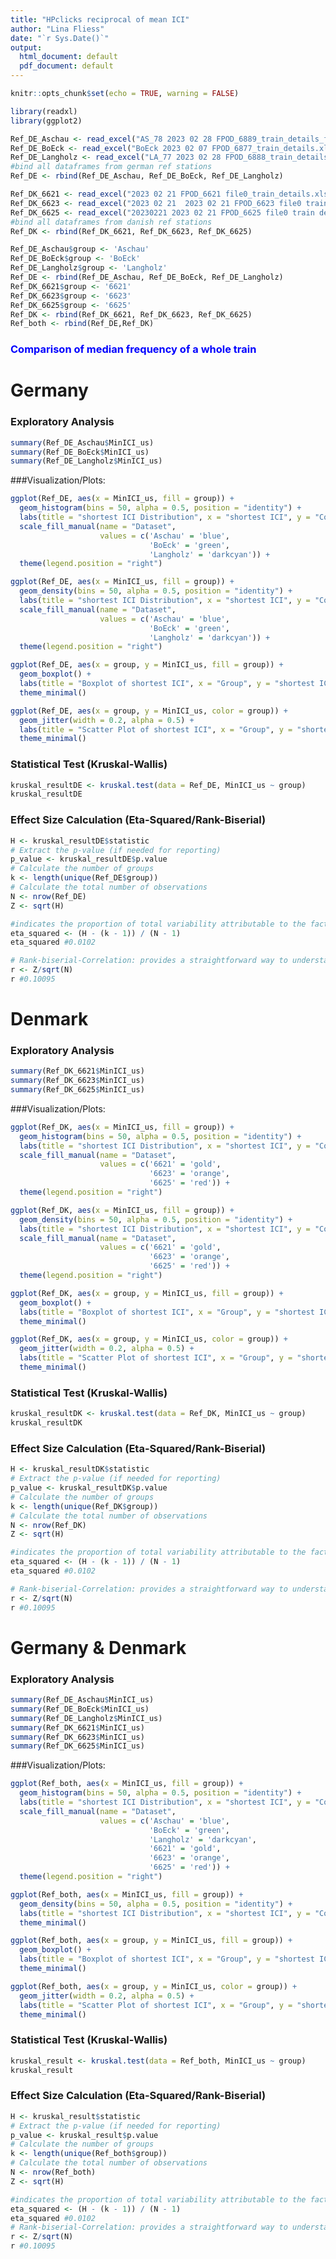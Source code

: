 ```yaml
---
title: "HPclicks reciprocal of mean ICI"
author: "Lina Fliess"
date: "`r Sys.Date()`"
output:
  html_document: default
  pdf_document: default
---
```


```r
knitr::opts_chunk$set(echo = TRUE, warning = FALSE)
```

```r
library(readxl)
library(ggplot2)
```

```r
Ref_DE_Aschau <- read_excel("AS_78 2023 02 28 FPOD_6889_train_details_filtered.xlsx")
Ref_DE_BoEck <- read_excel("BoEck 2023 02 07 FPOD_6877_train_details.xlsx")
Ref_DE_Langholz <- read_excel("LA_77 2023 02 28 FPOD_6888_train_details_filtered.xlsx")
#bind all dataframes from german ref stations
Ref_DE <- rbind(Ref_DE_Aschau, Ref_DE_BoEck, Ref_DE_Langholz)
```

```r
Ref_DK_6621 <- read_excel("2023 02 21 FPOD_6621 file0_train_details.xlsx")
Ref_DK_6623 <- read_excel("2023 02 21  2023 02 21 FPOD_6623 file0 train details.xlsx")
Ref_DK_6625 <- read_excel("20230221 2023 02 21 FPOD_6625 file0 train details.xlsx")
#bind all dataframes from danish ref stations
Ref_DK <- rbind(Ref_DK_6621, Ref_DK_6623, Ref_DK_6625)
```

```r
Ref_DE_Aschau$group <- 'Aschau'
Ref_DE_BoEck$group <- 'BoEck'
Ref_DE_Langholz$group <- 'Langholz'
Ref_DE <- rbind(Ref_DE_Aschau, Ref_DE_BoEck, Ref_DE_Langholz)
Ref_DK_6621$group <- '6621'
Ref_DK_6623$group <- '6623'
Ref_DK_6625$group <- '6625'
Ref_DK <- rbind(Ref_DK_6621, Ref_DK_6623, Ref_DK_6625)
Ref_both <- rbind(Ref_DE,Ref_DK)
```

### <span style="color:blue">Comparison of median frequency of a whole train</span>###

# Germany

### Exploratory Analysis

```r
summary(Ref_DE_Aschau$MinICI_us)
summary(Ref_DE_BoEck$MinICI_us)
summary(Ref_DE_Langholz$MinICI_us)
```

###Visualization/Plots:

```r
ggplot(Ref_DE, aes(x = MinICI_us, fill = group)) +
  geom_histogram(bins = 50, alpha = 0.5, position = "identity") +
  labs(title = "shortest ICI Distribution", x = "shortest ICI", y = "Count") +
  scale_fill_manual(name = "Dataset", 
                    values = c('Aschau' = 'blue',
                               'BoEck' = 'green',
                               'Langholz' = 'darkcyan')) +
  theme(legend.position = "right")
```


```r
ggplot(Ref_DE, aes(x = MinICI_us, fill = group)) +
  geom_density(bins = 50, alpha = 0.5, position = "identity") +
  labs(title = "shortest ICI Distribution", x = "shortest ICI", y = "Count") +
  scale_fill_manual(name = "Dataset", 
                    values = c('Aschau' = 'blue',
                               'BoEck' = 'green',
                               'Langholz' = 'darkcyan')) +
  theme(legend.position = "right")
```

```r
ggplot(Ref_DE, aes(x = group, y = MinICI_us, fill = group)) +
  geom_boxplot() +
  labs(title = "Boxplot of shortest ICI", x = "Group", y = "shortest ICI") +
  theme_minimal()
```

```r
ggplot(Ref_DE, aes(x = group, y = MinICI_us, color = group)) +
  geom_jitter(width = 0.2, alpha = 0.5) +
  labs(title = "Scatter Plot of shortest ICI", x = "Group", y = "shortest ICI") +
  theme_minimal()
```

### Statistical Test (Kruskal-Wallis)

```r
kruskal_resultDE <- kruskal.test(data = Ref_DE, MinICI_us ~ group)
kruskal_resultDE
```

### Effect Size Calculation (Eta-Squared/Rank-Biserial)

```r
H <- kruskal_resultDE$statistic
# Extract the p-value (if needed for reporting)
p_value <- kruskal_resultDE$p.value
# Calculate the number of groups
k <- length(unique(Ref_DE$group))
# Calculate the total number of observations
N <- nrow(Ref_DE)
Z <- sqrt(H)

#indicates the proportion of total variability attributable to the factor. Values range from 0 to 1, with higher values indicating a larger effect.
eta_squared <- (H - (k - 1)) / (N - 1)
eta_squared #0.0102

# Rank-biserial-Correlation: provides a straightforward way to understand the effect size in terms of the standard normal distribution. An effect size of r around 0.1 is considered small, around 0.3 is medium, and around 0.5 is large.
r <- Z/sqrt(N)
r #0.10095
```
# Denmark

### Exploratory Analysis

```r
summary(Ref_DK_6621$MinICI_us)
summary(Ref_DK_6623$MinICI_us)
summary(Ref_DK_6625$MinICI_us)
```

###Visualization/Plots:

```r
ggplot(Ref_DK, aes(x = MinICI_us, fill = group)) +
  geom_histogram(bins = 50, alpha = 0.5, position = "identity") +
  labs(title = "shortest ICI Distribution", x = "shortest ICI", y = "Count") +
  scale_fill_manual(name = "Dataset", 
                    values = c('6621' = 'gold', 
                               '6623' = 'orange', 
                               '6625' = 'red')) +
  theme(legend.position = "right")
```

```r
ggplot(Ref_DK, aes(x = MinICI_us, fill = group)) +
  geom_density(bins = 50, alpha = 0.5, position = "identity") +
  labs(title = "shortest ICI Distribution", x = "shortest ICI", y = "Count") +
  scale_fill_manual(name = "Dataset", 
                    values = c('6621' = 'gold', 
                               '6623' = 'orange', 
                               '6625' = 'red')) +
  theme(legend.position = "right")
```

```r
ggplot(Ref_DK, aes(x = group, y = MinICI_us, fill = group)) +
  geom_boxplot() +
  labs(title = "Boxplot of shortest ICI", x = "Group", y = "shortest ICI") +
  theme_minimal()
```

```r
ggplot(Ref_DK, aes(x = group, y = MinICI_us, color = group)) +
  geom_jitter(width = 0.2, alpha = 0.5) +
  labs(title = "Scatter Plot of shortest ICI", x = "Group", y = "shortest ICI") +
  theme_minimal()
```

### Statistical Test (Kruskal-Wallis)

```r
kruskal_resultDK <- kruskal.test(data = Ref_DK, MinICI_us ~ group)
kruskal_resultDK
```
### Effect Size Calculation (Eta-Squared/Rank-Biserial)

```r
H <- kruskal_resultDK$statistic
# Extract the p-value (if needed for reporting)
p_value <- kruskal_resultDK$p.value
# Calculate the number of groups
k <- length(unique(Ref_DK$group))
# Calculate the total number of observations
N <- nrow(Ref_DK)
Z <- sqrt(H)

#indicates the proportion of total variability attributable to the factor. Values range from 0 to 1, with higher values indicating a larger effect.
eta_squared <- (H - (k - 1)) / (N - 1)
eta_squared #0.0102

# Rank-biserial-Correlation: provides a straightforward way to understand the effect size in terms of the standard normal distribution. An effect size of r around 0.1 is considered small, around 0.3 is medium, and around 0.5 is large.
r <- Z/sqrt(N)
r #0.10095
```
# Germany & Denmark

### Exploratory Analysis

```r
summary(Ref_DE_Aschau$MinICI_us)
summary(Ref_DE_BoEck$MinICI_us)
summary(Ref_DE_Langholz$MinICI_us)
summary(Ref_DK_6621$MinICI_us)
summary(Ref_DK_6623$MinICI_us)
summary(Ref_DK_6625$MinICI_us)
```

###Visualization/Plots:

```r
ggplot(Ref_both, aes(x = MinICI_us, fill = group)) +
  geom_histogram(bins = 50, alpha = 0.5, position = "identity") +
  labs(title = "shortest ICI Distribution", x = "shortest ICI", y = "Count") +
  scale_fill_manual(name = "Dataset", 
                    values = c('Aschau' = 'blue',
                               'BoEck' = 'green',
                               'Langholz' = 'darkcyan',
                               '6621' = 'gold', 
                               '6623' = 'orange', 
                               '6625' = 'red')) +
  theme(legend.position = "right")
```

```r
ggplot(Ref_both, aes(x = MinICI_us, fill = group)) +
  geom_density(bins = 50, alpha = 0.5, position = "identity") +
  labs(title = "shortest ICI Distribution", x = "shortest ICI", y = "Count") +
  theme_minimal()
```

```r
ggplot(Ref_both, aes(x = group, y = MinICI_us, fill = group)) +
  geom_boxplot() +
  labs(title = "Boxplot of shortest ICI", x = "Group", y = "shortest ICI") +
  theme_minimal()
```

```r
ggplot(Ref_both, aes(x = group, y = MinICI_us, color = group)) +
  geom_jitter(width = 0.2, alpha = 0.5) +
  labs(title = "Scatter Plot of shortest ICI", x = "Group", y = "shortest ICI") +
  theme_minimal()
```

### Statistical Test (Kruskal-Wallis)

```r
kruskal_result <- kruskal.test(data = Ref_both, MinICI_us ~ group)
kruskal_result
```

### Effect Size Calculation (Eta-Squared/Rank-Biserial)

```r
H <- kruskal_result$statistic
# Extract the p-value (if needed for reporting)
p_value <- kruskal_result$p.value
# Calculate the number of groups
k <- length(unique(Ref_both$group))
# Calculate the total number of observations
N <- nrow(Ref_both)
Z <- sqrt(H)

#indicates the proportion of total variability attributable to the factor. Values range from 0 to 1, with higher values indicating a larger effect.
eta_squared <- (H - (k - 1)) / (N - 1)
eta_squared #0.0102
# Rank-biserial-Correlation: provides a straightforward way to understand the effect size in terms of the standard normal distribution. An effect size of r around 0.1 is considered small, around 0.3 is medium, and around 0.5 is large.
r <- Z/sqrt(N)
r #0.10095
```